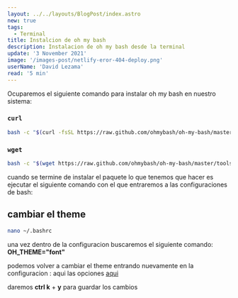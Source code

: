```yaml
---
layout: ../../layouts/BlogPost/index.astro
new: true
tags:
  - Terminal
title: Instalcion de oh my bash
description: Instalacion de oh my bash desde la terminal
update: '3 November 2021'
image: '/images-post/netlify-eror-404-deploy.png'
userName: 'David Lezama'
read: '5 min'
---
```



<PostLayout>

Ocuparemos el siguiente comando para instalar oh my bash en nuestro sistema:

### `curl`

<CodeLayout lang="bash">

```bash
bash -c "$(curl -fsSL https://raw.github.com/ohmybash/oh-my-bash/master/tools/install.sh)"
```

</CodeLayout>

### `wget`

<CodeLayout lang="bash">

```bash
bash -c "$(wget https://raw.github.com/ohmybash/oh-my-bash/master/tools/install.sh -O -)"
```

</CodeLayout>

cuando se termine de instalar el paquete lo que tenemos que hacer es ejecutar el siguiente comando con el que entraremos a las configuraciones de bash:

## cambiar el theme

<CodeLayout lang="bash">

```bash
nano ~/.bashrc
```

</CodeLayout>

una vez dentro de la configuracion buscaremos el siguiente comando: **OH_THEME="font"**

podemos volver a cambiar el theme entrando nuevamente en la configuracion : aqui las opciones [aqui](https://github.com/ohmybash/oh-my-bash/wiki/Themes)

daremos **ctrl k** + **y** para guardar los cambios

</PostLayout>
